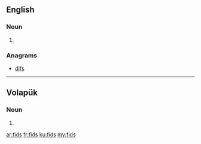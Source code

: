 {{also|FIDS}}
==English==

===Noun===
{{head|en|plural}}

# {{plural of|fid|lang=en}}

===Anagrams===
* [[difs#English|difs]]

----

==Volapük==

===Noun===
{{head|vo|plural}}

# {{plural of|fid|lang=vo}}

[[ar:fids]]
[[fr:fids]]
[[ku:fids]]
[[my:fids]]